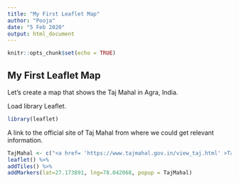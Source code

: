 ---
title: "My First Leaflet Map"
author: "Pooja"
date: "5 Feb 2020"
output: html_document
---

```{r setup, include=FALSE}
knitr::opts_chunk$set(echo = TRUE)
```

## My First Leaflet Map

Let’s create a map that shows the Taj Mahal in Agra, India.

Load library Leaflet.
```{r}
library(leaflet)

```

A link to the official site of Taj Mahal from where we could get relevant information.

```{r}
TajMahal <- c("<a href= 'https://www.tajmahal.gov.in/view_taj.html' >Taj Mahal</a>")
leaflet() %>%
addTiles() %>%
addMarkers(lat=27.173891, lng=78.042068, popup = TajMahal)
```
